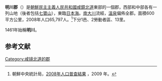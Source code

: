 {{Infobox  Korean settlement
| context = north
| img=DPRK2006 Hambuk-Myongchon.PNG
| hangul = 명천군
| hanja = {{linktext|明|川|郡}}
|rr=Myeongcheon-gun
|mr=Myŏngch'ŏn-gun
| area_km2 = 600
|  pop = 65797
| popyear = 2008
|  divs = 1邑、2勞動者區、13里
}}
'''明川郡'''（{{kor|諺=명천군|漢=明川郡|羅=Myŏngchŏn gun|f=y}}）是[[朝鮮民主主義人民共和國|朝鮮民主主義人民共和國]][[咸鏡北道|咸鏡北道]]東部的一個郡，西部和中部各有一列山地（後者包括[[七寶山|七寶山]]），東臨[[日本海|日本海]]。[[南大川|南大川]]流經，[[溫泉|溫泉]]偏佈全郡。面積600平方公里，2008年人口65,797人。<ref>朝鮮中央統計局，[http://unstats.un.org/unsd/demographic/sources/census/2010_PHC/North_Korea/Final%20national%20census%20report.pdf 2008年人口普查結果] {{webarchive|url=https://web.archive.org/web/20110514111837/http://unstats.un.org/unsd/demographic/sources/census/2010_PHC/North_Korea/Final%20national%20census%20report.pdf |date=2011-05-14 }}，2009 年。</ref>下分1邑、2勞動者區、13里。

1461年始稱'''明川'''。
==参考文献==
<div class="references-small">
<references></references>
</div>

{{咸鏡北道行政區劃}}

{{DEFAULTSORT:Myongchon-gun}}
[[Category:咸镜北道的郡|Category:咸镜北道的郡]]